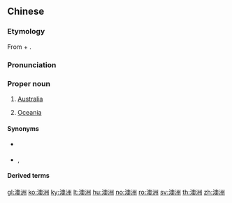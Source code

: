 ==Chinese==
{{zh-forms}}

===Etymology===
From {{zh-m|澳|tr=Ào|note=abbreviation of {{zh-l|澳大利亞}}, from {{der|zh|en|Australia}}}} + {{zh-l|洲|continent}}.

===Pronunciation===
{{zh-pron
|m=Àozhōu
|c=ou3 zau1
|h=pfs=O-chû
|md=Ó̤-ciŭ
|mn=Ò-chiu
|w=2au tseu
|cat=pn
}}

===Proper noun===
{{zh-proper noun}}

# [[Australia]]
# {{label|zh|dated}} [[Oceania]]

====Synonyms====
* {{sense|Australia}} {{zh-l|澳大利亞}}
* {{sense|Oceania}} {{zh-l|大洋洲}}, {{zh-l|海洋洲}}

====Derived terms====
{{zh-der|澳洲胡桃|澳洲堅果}}

{{zh-cat|Countries|Continents}}

[[gl:澳洲]]
[[ko:澳洲]]
[[ky:澳洲]]
[[lt:澳洲]]
[[hu:澳洲]]
[[no:澳洲]]
[[ro:澳洲]]
[[sv:澳洲]]
[[th:澳洲]]
[[zh:澳洲]]